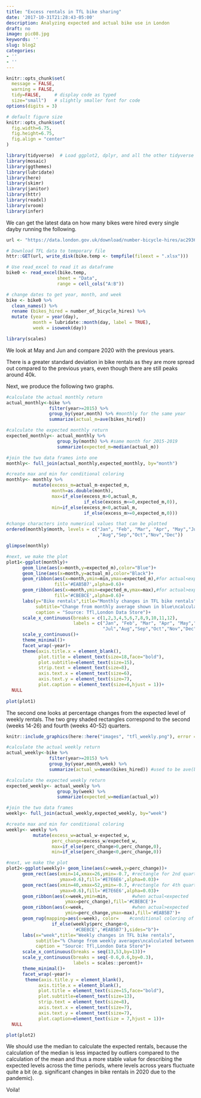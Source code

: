 ```yaml
---
title: "Excess rentals in TfL bike sharing"
date: '2017-10-31T21:28:43-05:00'
description: Analyzing expected and actual bike use in London
draft: no
image: pic08.jpg
keywords: ''
slug: blog2
categories:
- ''
- ''
---
```



```r
knitr::opts_chunk$set(
  message = FALSE, 
  warning = FALSE, 
  tidy=FALSE,     # display code as typed
  size="small")   # slightly smaller font for code
options(digits = 3)

# default figure size
knitr::opts_chunk$set(
  fig.width=6.75, 
  fig.height=6.75,
  fig.align = "center"
)
```


```r
library(tidyverse)  # Load ggplot2, dplyr, and all the other tidyverse packages
library(mosaic)
library(ggthemes)
library(lubridate)
library(here)
library(skimr)
library(janitor)
library(httr)
library(readxl)
library(vroom)
library(infer)
```


We can get the latest data on how many bikes were hired every single dayby running the following.

```r
url <- "https://data.london.gov.uk/download/number-bicycle-hires/ac29363e-e0cb-47cc-a97a-e216d900a6b0/tfl-daily-cycle-hires.xlsx"

# Download TFL data to temporary file
httr::GET(url, write_disk(bike.temp <- tempfile(fileext = ".xlsx")))

# Use read_excel to read it as dataframe
bike0 <- read_excel(bike.temp,
                   sheet = "Data",
                   range = cell_cols("A:B"))

# change dates to get year, month, and week
bike <- bike0 %>% 
  clean_names() %>% 
  rename (bikes_hired = number_of_bicycle_hires) %>% 
  mutate (year = year(day),
          month = lubridate::month(day, label = TRUE),
          week = isoweek(day))

library(scales)
```



We look at May and Jun and compare 2020 with the previous years. 

There is a greater standard deviation in bike rentals as they are more spread out compared to the previous years, even though there are still peaks around 40k.

Next, we produce the following two graphs.


```r
#calculate the actual monthly return 
actual_monthly<-bike %>% 
                filter(year>=2015) %>% 
                group_by(year,month) %>% #monthly for the same year
                summarize(actual_m=ave(bikes_hired))

#calculate the expected monthly return 
expected_monthly<- actual_monthly %>% 
                   group_by(month) %>% #same month for 2015-2019
                   summarize(expected_m=median(actual_m))

#join the two data frames into one
monthly<- full_join(actual_monthly,expected_monthly, by="month")

#create max and min for conditional coloring  
monthly<- monthly %>% 
          mutate(excess_m=actual_m-expected_m, 
                 month=as.double(month),
                 max=if_else(excess_m>0,actual_m,
                             if_else(excess_m<=0,expected_m,0)),
                 min=if_else(excess_m<0,actual_m,
                             if_else(excess_m>=0,expected_m,0)))

#change characters into numerical values that can be plotted
ordered(monthly$month, levels = c("Jan", "Feb", "Mar", "Apr", "May","Jun","Jul"
                                  ,"Aug","Sep","Oct","Nov","Dec"))

glimpse(monthly)

#next, we make the plot                
plot1<-ggplot(monthly)+
      geom_line(aes(x=month,y=expected_m),color="Blue")+
      geom_line(aes(x=month,y=actual_m),color="Black")+
      geom_ribbon(aes(x=month,ymin=min,ymax=expected_m),#for actual<expected
                  fill='#EAB5B7',alpha=0.6)+
      geom_ribbon(aes(x=month,ymin=expected_m,ymax=max),#for actual>expected
                  fill='#CBEBCE',alpha=0.6)+
      labs(y="Bike rentals",title="Monthly changes in TFL bike rentals",
           subtitle="Change from monthly average shown in blue\ncalculated between 2015-2019",
           caption = "Source: Tfl,London Data Store")+
      scale_x_continuous(breaks = c(1,2,3,4,5,6,7,8,9,10,11,12),
                         labels = c("Jan", "Feb", "Mar", "Apr", "May","Jun",
                                    "Jul","Aug","Sep","Oct","Nov","Dec"))+
      scale_y_continuous()+
      theme_minimal()+
      facet_wrap(~year)+
      theme(axis.title.x = element_blank(),
            plot.title = element_text(size=18,face="bold"),
            plot.subtitle=element_text(size=15),
            strip.text = element_text(size=8),
            axis.text.x = element_text(size=6),
            axis.text.y = element_text(size=7),
            plot.caption = element_text(size=6,hjust = 1))+
  NULL
      
plot(plot1)
```

The second one looks at percentage changes from the expected level of weekly rentals. The two grey shaded rectangles correspond to the second (weeks 14-26) and fourth (weeks 40-52) quarters.

```r
knitr::include_graphics(here::here("images", "tfl_weekly.png"), error = FALSE)

#calculate the actual weekly return 
actual_weekly<-bike %>% 
                filter(year>=2015) %>% 
                group_by(year,month,week) %>% 
                summarize(actual_w=mean(bikes_hired)) #used to be ave(bikes_hired)???

#calculate the expected weekly return 
expected_weekly<- actual_weekly %>% 
                   group_by(week) %>% 
                   summarize(expected_w=median(actual_w))

#join the two data frames
weekly<- full_join(actual_weekly,expected_weekly, by="week")

#create max and min for conditional coloring   
weekly<- weekly %>% 
          mutate(excess_w=actual_w-expected_w, 
                 perc_change=excess_w/expected_w,
                 max=if_else(perc_change>0,perc_change,0),
                 min=if_else(perc_change<0,perc_change,0))

#next, we make the plot 
plot2<-ggplot(weekly)+ geom_line(aes(x=week,y=perc_change))+
      geom_rect(aes(xmin=14,xmax=26,ymin=-0.7, #rectangle for 2nd quarter
                    ymax=0.6),fill='#E7E6E6',alpha=0.03)+
      geom_rect(aes(xmin=40,xmax=52,ymin=-0.7, #rectangle for 4th quarter
                    ymax=0.6),fill='#E7E6E6',alpha=0.03)+
      geom_ribbon(aes(x=week,ymin=min,         #when actual<expected
                      ymax=perc_change),fill='#CBEBCE')+
      geom_ribbon(aes(x=week,                  #when actual>expected
                      ymin=perc_change,ymax=max),fill='#EAB5B7')+
      geom_rug(mapping=aes(x=week), color=    #conditional coloring of geom_rug
                 if_else(weekly$perc_change>0,
                         '#CBEBCE','#EAB5B7'),sides="b")+
      labs(x="week",title="Weekly changes in TFL bike rentals",
           subtitle="% Change from weekly averages\ncalculated between 2015-2019",
           caption = "Source: Tfl,London Data Store")+
      scale_x_continuous(breaks = seq(13,53,by=13))+
      scale_y_continuous(breaks = seq(-0.6,0.6,by=0.3),
                         labels = scales::percent)+
      theme_minimal()+
      facet_wrap(~year)+
       theme(axis.title.y = element_blank(), 
            axis.title.x = element_blank(),
            plot.title = element_text(size=15,face="bold"),
            plot.subtitle=element_text(size=13),
            strip.text = element_text(size=8),
            axis.text.x = element_text(size=7),
            axis.text.y = element_text(size=7),
            plot.caption=element_text(size = 7,hjust = 1))+
  NULL

plot(plot2)
```

We should use the median to calculate the expected rentals, because the calculation of the median is less impacted by outliers compared to the calculation of the mean and thus a more stable value for describing the expected levels across the time periods, where levels across years fluctuate quite a bit (e.g. significant changes in bike rentals in 2020 due to the pandemic). 

Voila!



